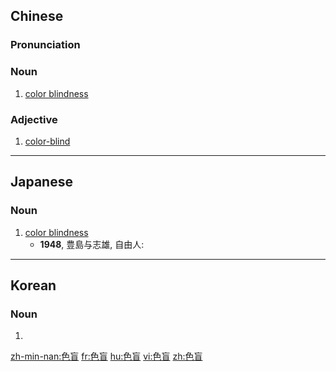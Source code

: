 ==Chinese==
{{zh-forms}}

===Pronunciation===
{{zh-pron
|m=sèmáng
|c=sik1 maang4
|mn=qz:siak-bông/tw,xm,zz:sek-bông
|cat=n,a
}}

===Noun===
{{zh-noun}}

# [[color blindness]]

===Adjective===
{{zh-adj}}

# [[color-blind]]

----

==Japanese==
{{ja-kanjitab|しき|もう|yomi=on}}

===Noun===
{{ja-noun|しきもう}}

# [[color blindness]]
#* '''1948''', 豊島与志雄, 自由人:
#*: {{ja-usex|まっすぐな形ばかり書く奴は、'''色盲'''患者か、本当の盲人かだ。|まっすぐ な かたち ばかり かく やつ は、 '''しきもう''' かんじゃ か、 ほんとう の もうじん か だ。|Guys who always draw simple shapes are either color blind or actually blind.}}

----

==Korean==
{{ko-hanjatab|色|盲}}

===Noun===
{{ko-noun|hj|hangeul=색맹}}

# {{hanja form of|색맹|color blindness}}

[[zh-min-nan:色盲]]
[[fr:色盲]]
[[hu:色盲]]
[[vi:色盲]]
[[zh:色盲]]